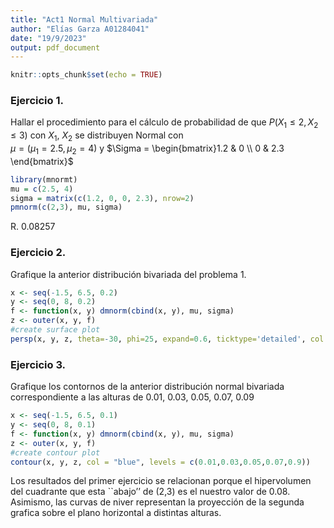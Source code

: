 ```yaml
---
title: "Act1 Normal Multivariada"
author: "Elías Garza A01284041"
date: "19/9/2023"
output: pdf_document
---
```


```r
knitr::opts_chunk$set(echo = TRUE)
```

### Ejercicio 1.
Hallar el procedimiento para el cálculo de probabilidad de que $P(X_1 \leq 2, X_2 \leq 3)$ con $X_1$, $X_2$ se distribuyen Normal con  
$\mu = (\mu_1 = 2.5, \mu_2 = 4)$ y $\Sigma = \begin{bmatrix}1.2 & 0 \\ 0 & 2.3 \end{bmatrix}$

```r
library(mnormt)
mu = c(2.5, 4)
sigma = matrix(c(1.2, 0, 0, 2.3), nrow=2)
pmnorm(c(2,3), mu, sigma)
```

R. 0.08257

### Ejercicio 2.
Grafique la anterior distribución bivariada del problema 1.

```r
x <- seq(-1.5, 6.5, 0.2)
y <- seq(0, 8, 0.2)
f <- function(x, y) dmnorm(cbind(x, y), mu, sigma)
z <- outer(x, y, f)
#create surface plot
persp(x, y, z, theta=-30, phi=25, expand=0.6, ticktype='detailed', col = "green")

```

### Ejercicio 3.
Grafique los contornos de la anterior distribución normal bivariada correspondiente a las alturas de  0.01,  0.03, 0.05, 0.07, 0.09

```r
x <- seq(-1.5, 6.5, 0.1)
y <- seq(0, 8, 0.1)
f <- function(x, y) dmnorm(cbind(x, y), mu, sigma)
z <- outer(x, y, f)
#create contour plot
contour(x, y, z, col = "blue", levels = c(0.01,0.03,0.05,0.07,0.9))
```


Los resultados del primer ejercicio se relacionan porque el hipervolumen del cuadrante que esta ``abajo'' de (2,3) es el nuestro valor de 0.08. Asimismo, las curvas de niver representan la proyección de la segunda grafica sobre el plano horizontal a distintas alturas. 
